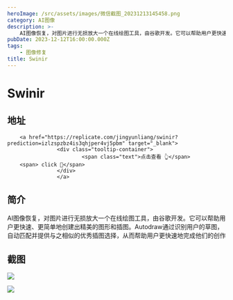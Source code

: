```yaml
---
heroImage: /src/assets/images/微信截图_20231213145458.png
category: AI图像
description: >-
    AI图像恢复，对图片进行无损放大一个在线绘图工具，由谷歌开发。它可以帮助用户更快速、更简单地创建出精美的图形和插图。Autodraw通过识别用户的草图，自动匹配并提供与之相似的优秀插图选择，从而帮助用户更快速地完成他们的创作
pubDate: 2023-12-12T16:00:00.000Z
tags:
    - 图像修复
title: Swinir
---
```


# Swinir

## 地址

        <a href="https://replicate.com/jingyunliang/swinir?prediction=izlzspzbz4is3qhjper4vj5pbm" target="_blank">
                    <div class="tooltip-container">
                            <span class="text">点击查看 👆</span>
        <span> click 👋</span>
                    </div>
                    </a>
## 简介

AI图像恢复，对图片进行无损放大一个在线绘图工具，由谷歌开发。它可以帮助用户更快速、更简单地创建出精美的图形和插图。Autodraw通过识别用户的草图，自动匹配并提供与之相似的优秀插图选择，从而帮助用户更快速地完成他们的创作

## 截图

![](/src/assets/images/微信截图_20231213145511.png)

![](/src/assets/images/微信截图_20231213145458.png)
